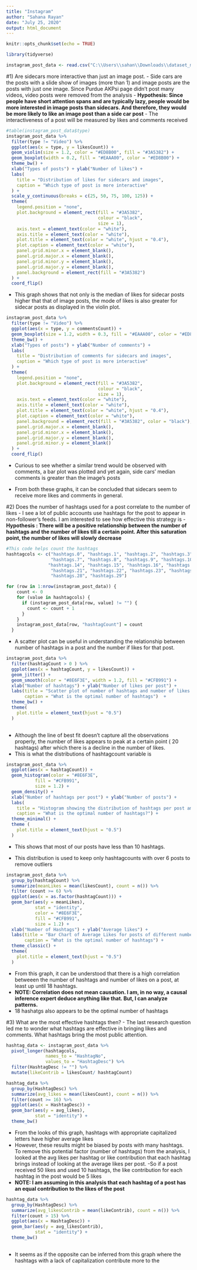 ```yaml
---
title: "Instagram"
author: "Sahana Rayan"
date: "July 25, 2020"
output: html_document
---
```


```r
knitr::opts_chunk$set(echo = TRUE)
```

```r
library(tidyverse)
```

```r
instagram_post_data <- read.csv("C:\\Users\\sahan\\Downloads\\dataset_my-task_2020-07-08_16-55-57-529.csv")
```

#1) Are sidecars more interactive than just an image post.
- Side cars are the posts with a slide show of images (more than 1) and image posts are the posts with just one image. Since Purdue AKPsi page didn't post many videos, video posts were removed from the analysis
- __Hypothesis: Since people have short attention spans and are typically lazy, people would be more interested in image posts than sidecars. And therefore, they would be more likely to like an image post than a side car post__
- The interactiveness of a post will be measured by likes and comments received

```r
#table(instagram_post_data$type)
instagram_post_data %>% 
  filter(type != "Video") %>% 
  ggplot(aes(x = type, y = likesCount)) +
  geom_violin(size = 1.2, color = "#ED8B00", fill = "#3A5382") +
  geom_boxplot(width = 0.2, fill = "#EAAA00", color = "#ED8B00") +
  theme_bw() +
  xlab("Types of posts") + ylab("Number of likes") +
  labs(
    title = "Distribution of likes for sidecars and images",
    caption = "Which type of post is more interactive"
  ) +
  scale_y_continuous(breaks = c(25, 50, 75, 100, 125)) +
  theme(
    legend.position = "none",
    plot.background = element_rect(fill = "#3A5382",
                                   colour = "black",
                                   size = 1),
    axis.text = element_text(color = "white"),
    axis.title = element_text(color = "white"),
    plot.title = element_text(color = "white", hjust = "0.4"),
    plot.caption = element_text(color = "white"),
    panel.grid.minor.x = element_blank(),
    panel.grid.major.x = element_blank(),
    panel.grid.minor.y = element_blank(),
    panel.grid.major.y = element_blank(),
    panel.background = element_rect(fill = "#3A5382")
  ) +
  coord_flip()
```


- This graph shows that not only is the median of likes for sidecar posts higher that that of image posts, the mode of likes is also greater for sidecar posts as displayed in the violin plot. 

```r
instagram_post_data %>% 
  filter(type != "Video") %>% 
  ggplot(aes(x = type, y = commentsCount)) +
  geom_boxplot(size = 1.2, width = 0.3, fill = "#EAAA00", color = "#ED8B00") +
  theme_bw() +
  xlab("Types of posts") + ylab("Number of comments") +
  labs(
    title = "Distribution of comments for sidecars and images",
    caption = "Which type of post is more interactive"
  ) +
  theme(
    legend.position = "none",
    plot.background = element_rect(fill = "#3A5382",
                                   colour = "black",
                                   size = 1),
    axis.text = element_text(color = "white"),
    axis.title = element_text(color = "white"),
    plot.title = element_text(color = "white", hjust = "0.4"),
    plot.caption = element_text(color = "white"),
    panel.background = element_rect(fill = "#3A5382", color = "black"),
    panel.grid.major.x = element_blank(),
    panel.grid.minor.x = element_blank(),
    panel.grid.major.y = element_blank(),
    panel.grid.minor.y = element_blank()
  ) +
  coord_flip()

```


- Curious to see whether a similar trend would be observed with comments, a bar plot was plotted and yet again, side cars' median comments is greater than the image's posts

- From both these graphs, it can be concluded that sidecars seem to receive more likes and comments in general.

#2) Does the number of hashtags used for a post correlate to the number of likes
- I see a lot of public accounts use hashtags for the post to appear in non-follower's feeds. I am interested to see how effective this strategy is
- __Hypothesis : There will be a positive relationship between the number of hashtags and the number of likes till a certain point. After this saturation point, the number of likes will slowly decrease__


```r
#This code helps count the hashtags
hashtagcols <- c("hashtags.0", "hashtags.1", "hashtags.2", "hashtags.3", "hashtags.4", "hashtags.5", "hashtags.6", 
                 "hashtags.7", "hashtags.8", "hashtags.9", "hashtags.10", "hashtags.11", "hashtags.12", "hashtags.13",
                "hashtags.14", "hashtags.15", "hashtags.16", "hashtags.17", "hashtags.18", "hashtags.19", "hashtags.20",
                 "hashtags.21", "hashtags.22", "hashtags.23", "hashtags.24", "hashtags.25", "hashtags.26","hashtags.27",
                 "hashtags.28", "hashtags.29") 

for (row in 1:nrow(instagram_post_data)) {
    count <- 0
    for (value in hashtagcols) {
      if (instagram_post_data[row, value] != "") {
        count <- count + 1
      }
    }
    instagram_post_data[row, "hashtagCount"] = count
  }
```

- A scatter plot can be useful in understanding the relationship between number of hashtags in a post and the number if likes for that post.
```r
instagram_post_data %>% 
  filter(hashtagCount > 0 ) %>% 
  ggplot(aes(x = hashtagCount, y = likesCount)) +
  geom_jitter() +
  geom_smooth(color = "#8E6F3E", width = 1.2, fill = "#CFB991") +
  xlab("Number of hashtags") + ylab("Number of likes per post") +
  labs(title = "Scatter plot of number of hashtags and number of likes per post",
       caption = "What is the optimal number of hashtags")  +
  theme_bw() +
  theme(
    plot.title = element_text(hjust = "0.5")
  )
  

```


- Although the line of best fit doesn't capture all the observations properly,  the number of likes appears to peak at a certain point ( 20 hashtags) after which there is a decline in the number of likes.
- This is what the distributions of hashtagcount variable is

```r
instagram_post_data %>% 
  ggplot(aes(x = hashtagCount)) +
  geom_histogram(color = "#8E6F3E",
           fill = "#CFB991",
           size = 1.2) +
  geom_density() +
  xlab("Number of hashtags per post") + ylab("Number of posts") +
  labs(
    title = "Histogram showing the distribution of hashtags per post among all posts",
    caption = "What is the optimal number of hashtags?") +
  theme_minimal() +
  theme (
    plot.title = element_text(hjust = "0.5")
  )
```

- This shows that most of our posts have less than 10 hashtags.

- This distribution is used to keep only hashtagcounts with over 6 posts to remove outliers
```r
instagram_post_data %>%  
  group_by(hashtagCount) %>% 
  summarize(meanLikes = mean(likesCount), count = n()) %>% 
  filter (count >= 6) %>% 
  ggplot(aes(x = as.factor(hashtagCount))) +
  geom_bar(aes(y = meanLikes),
           stat = "identity",
           color = "#8E6F3E",
           fill = "#CFB991",
           size = 1.2) +
  xlab("Number of Hashtags") + ylab("Average likes") +
  labs(title = "Bar Chart of Average Likes for posts of different number of hashtags",
       caption = "What is the optimal number of hashtags") +
  theme_classic() +
  theme(
    plot.title = element_text(hjust = "0.5")
  )
```

- From this graph, it can be understood that there is a high correlation betweeen the number of hashtags and number of likes on a post, at least up until 18 hashtags.
- __NOTE: Correlation does not mean causation. I am, in no way, a causal inference expert deduce anything like that. But, I can analyze patterns.__
- 18 hashatgs also appears to be the optimal number of hashtags


#3) What are the most effective hashtags then?
- The last research question led me to wonder what hashtags are effective in bringing likes and comments. What hashtags bring the most public attention. 

```r
hashtag_data <- instagram_post_data %>% 
  pivot_longer(hashtagcols,
               names_to = "HashtagNo",
               values_to = "HashtagDesc") %>% 
  filter(HashtagDesc != "") %>% 
  mutate(likeContrib = likesCount/ hashtagCount)

hashtag_data %>% 
  group_by(HashtagDesc) %>% 
  summarize(avg_likes = mean(likesCount), count = n()) %>% 
  filter(count >= 16) %>% 
  ggplot(aes(x = HashtagDesc)) +
  geom_bar(aes(y = avg_likes), 
           stat = "identity") +
  theme_bw()

```

- From the looks of this graph, hashtags with appropriate capitalized letters have higher average likes
- However, these results might be biased by posts with many hashtags. To remove this potential factor (number of hashtags) from the analysis,  I looked at the avg likes per hashtag or like contribution that each hashtag brings instead of looking at the average likes per post.
-So if a post received 50 likes and used 10 hashtags, the like contribution for each hashtag in the post would be 5 likes
- __NOTE: I am assuming in this analysis that each hashtag of a post has an equal contribution to the likes of the post__

```r
hashtag_data %>% 
  group_by(HashtagDesc) %>% 
  summarize(avg_likesContrib = mean(likeContrib), count = n()) %>% 
  filter(count > 15) %>% 
  ggplot(aes(x = HashtagDesc)) +
  geom_bar(aes(y = avg_likesContrib), 
           stat = "identity") +
  theme_bw()
  

```

- It seems as if the opposite can be inferred from this graph where the hashtags with a lack of capitalization contribute more to the 
